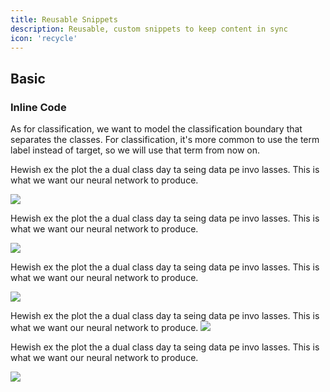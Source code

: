 ```yaml
---
title: Reusable Snippets
description: Reusable, custom snippets to keep content in sync
icon: 'recycle'
---
```


## Basic

### Inline Code

As for classification, we want to model the classification boundary that separates
the classes. For classification, it's more common to use the term label instead of
target, so we will use that term from now on.

Hewish ex the plot the a dual class day ta seing data pe invo lasses.
This is what we want our neural network to produce.

![](https://res.cloudinary.com/db3qe7k73/image/upload/v1725250150/47w_xms7ik.jpg)

Hewish ex the plot the a dual class day ta seing data pe invo lasses.
This is what we want our neural network to produce.

![](https://res.cloudinary.com/db3qe7k73/image/upload/v1725250174/44w_nkozwr.jpg)

Hewish ex the plot the a dual class day ta seing data pe invo lasses.
This is what we want our neural network to produce.

![](https://res.cloudinary.com/db3qe7k73/image/upload/v1725250175/42w_c4rhs1.jpg)

Hewish ex the plot the a dual class day ta seing data pe invo lasses.
This is what we want our neural network to produce.
![](https://res.cloudinary.com/db3qe7k73/image/upload/v1725250174/45w_ggwi6f.jpg)

Hewish ex the plot the a dual class day ta seing data pe invo lasses.
This is what we want our neural network to produce.

![](https://res.cloudinary.com/db3qe7k73/image/upload/v1725250174/46w_bi2exw.jpg)

